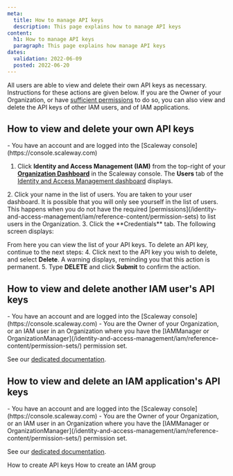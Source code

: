 ```yaml
---
meta:
  title: How to manage API keys
  description: This page explains how to manage API keys
content:
  h1: How to manage API keys
  paragraph: This page explains how manage API keys
dates:
  validation: 2022-06-09
  posted: 2022-06-20
---
```


All users are able to view and delete their own API keys as necessary. Instructions for these actions are given below. If you are the Owner of your Organization, or have [sufficient permissions](/identity-and-access-management/iam/reference-content/permission-sets) to do so, you can also view and delete the API keys of other IAM users, and of IAM applications.

## How to view and delete your own API keys

<Message type="requirement">
- You have an account and are logged into the [Scaleway console](https://console.scaleway.com)
</Message>

1. Click **Identity and Access Management (IAM)** from the top-right of your [**Organization Dashboard**](https://console.scaleway.com/organization) in the Scaleway console. The **Users** tab of the [Identity and Access Management dashboard](https://console.scaleway.com/iam/users) displays.
  <Lightbox src="scaleway-iam-dashboard.webp" alt="" />
2. Click your name in the list of users. You are taken to your user dashboard.
  <Message type="note">
  It is possible that you will only see yourself in the list of users. This happens when you do not have the required [permissions](/identity-and-access-management/iam/reference-content/permission-sets) to list users in the Organization. 

  </Message>
3. Click the **Credentials** tab. The following screen displays:
  <Lightbox src="scaleway-user-credentials.webp" alt="" />

  From here you can view the list of your API keys. To delete an API key, continue to the next steps:
4. Click <Icon name="more" /> next to the API key you wish to delete, and select **Delete**.
  A warning displays, reminding you that this action is permanent.
5. Type **DELETE** and click **Submit** to confirm the action.

## How to view and delete another IAM user's API keys

<Message type="requirement">
  - You have an account and are logged into the [Scaleway console](https://console.scaleway.com)
  - You are the Owner of your Organization, or an IAM user in an Organization where you have the [IAMManager or OrganizationManager](/identity-and-access-management/iam/reference-content/permission-sets/) permission set. 
</Message>

See our [dedicated documentation](/identity-and-access-management/iam/how-to/manage-users#how-to-view-and-delete-user-api-keys).

## How to view and delete an IAM application's API keys

<Message type="requirement">
  - You have an account and are logged into the [Scaleway console](https://console.scaleway.com)
  - You are the Owner of your Organization, or an IAM user in an Organization where you have the [IAMManager or OrganizationManager](/identity-and-access-management/iam/reference-content/permission-sets/) permission set. 
</Message>

See our [dedicated documentation](/identity-and-access-management/iam/how-to/manage-users#/identity-and-access-management/iam/how-to/manage-applications#how-to-manage-an-application's-api-keys).



<Navigation title="See Also">
  <PreviousButton to="/identity-and-access-management/iam/how-to/create-api-keys/">How to create API keys</PreviousButton>
  <NextButton to="/identity-and-access-management/iam/how-to/create-group/">How to create an IAM group</NextButton>
</Navigation>